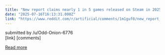 ```yaml
---
title: "New report claims nearly 1 in 5 games released on Steam in 2025 use AI-generated content"
date: "2025-07-16T16:13:31.000Z"
link: "https://www.reddit.com/r/artificial/comments/1m1guf0/new_report_claims_nearly_1_in_5_games_released_on/"
---
```


submitted by    /u/Odd-Onion-6776  
 [link]   [comments]

[Read more](https://www.reddit.com/r/artificial/comments/1m1guf0/new_report_claims_nearly_1_in_5_games_released_on/)
